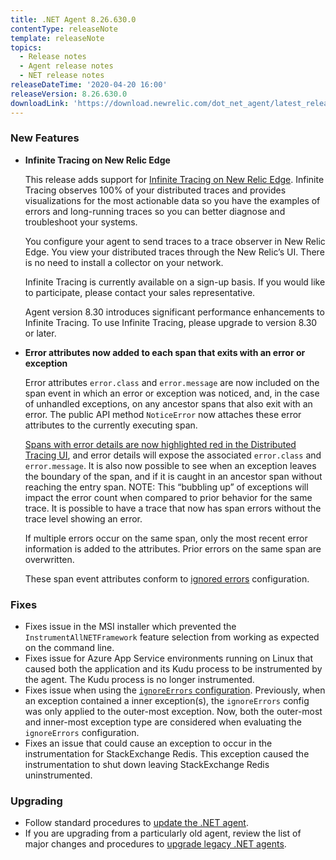 ```yaml
---
title: .NET Agent 8.26.630.0
contentType: releaseNote
template: releaseNote
topics:
  - Release notes
  - Agent release notes
  - NET release notes
releaseDateTime: '2020-04-20 16:00'
releaseVersion: 8.26.630.0
downloadLink: 'https://download.newrelic.com/dot_net_agent/latest_release'
---
```


### New Features

* **Infinite Tracing on New Relic Edge**

  This release adds support for [Infinite Tracing on New Relic Edge](https://docs.newrelic.com/docs/understand-dependencies/distributed-tracing/enable-configure/enable-distributed-tracing). Infinite Tracing observes 100% of your distributed traces and provides visualizations for the most actionable data so you have the examples of errors and long-running traces so you can better diagnose and troubleshoot your systems.

  You configure your agent to send traces to a trace observer in New Relic Edge. You view your distributed traces through the New Relic’s UI. There is no need to install a collector on your network.

  Infinite Tracing is currently available on a sign-up basis. If you would like to participate, please contact your sales representative.

  Agent version 8.30 introduces significant performance enhancements to Infinite Tracing. To use Infinite Tracing, please upgrade to version 8.30 or later.
* **Error attributes now added to each span that exits with an error or exception**

  Error attributes `error.class` and `error.message` are now included on the span event in which an error or exception was noticed, and, in the case of unhandled exceptions, on any ancestor spans that also exit with an error. The public API method `NoticeError` now attaches these error attributes to the currently executing span.

  [Spans with error details are now highlighted red in the Distributed Tracing UI](https://docs.newrelic.com/docs/apm/distributed-tracing/ui-data/understand-use-distributed-tracing-data#rules-limits), and error details will expose the associated `error.class` and `error.message`. It is also now possible to see when an exception leaves the boundary of the span, and if it is caught in an ancestor span without reaching the entry span. NOTE: This “bubbling up” of exceptions will impact the error count when compared to prior behavior for the same trace. It is possible to have a trace that now has span errors without the trace level showing an error.

  If multiple errors occur on the same span, only the most recent error information is added to the attributes. Prior errors on the same span are overwritten.

  These span event attributes conform to [ignored errors](https://docs.newrelic.com/docs/agents/manage-apm-agents/agent-data/manage-errors-apm-collect-ignore-or-mark-expected#ignore) configuration.

### Fixes

* Fixes issue in the MSI installer which prevented the `InstrumentAllNETFramework` feature selection from working as expected on the command line.
* Fixes issue for Azure App Service environments running on Linux that caused both the application and its Kudu process to be instrumented by the agent. The Kudu process is no longer instrumented.
* Fixes issue when using the [`ignoreErrors` configuration](https://docs.newrelic.com/docs/agents/net-agent/configuration/net-agent-configuration#error-ignoreErrors). Previously, when an exception contained a inner exception(s), the `ignoreErrors` config was only applied to the outer-most exception. Now, both the outer-most and inner-most exception type are considered when evaluating the `ignoreErrors` configuration.
* Fixes an issue that could cause an exception to occur in the instrumentation for StackExchange Redis. This exception caused the instrumentation to shut down leaving StackExchange Redis uninstrumented.

### Upgrading

* Follow standard procedures to [update the .NET agent](/docs/agents/net-agent/installation-configuration/update-net-agent).
* If you are upgrading from a particularly old agent, review the list of major changes and procedures to [upgrade legacy .NET agents](/docs/agents/net-agent/troubleshooting/upgrade-legacy-net-agents).
